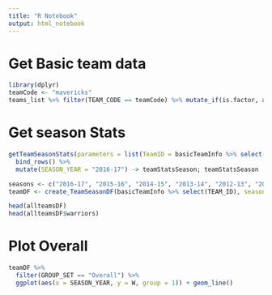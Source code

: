 ```yaml
---
title: "R Notebook"
output: html_notebook
---
```


# Get Basic team data

```r
library(dplyr)
teamCode <- "mavericks"
teams_list %>% filter(TEAM_CODE == teamCode) %>% mutate_if(is.factor, as.character) -> basicTeamInfo; basicTeamInfo

```

# Get season Stats
```r
getTeamSeasonStats(parameters = list(TeamID = basicTeamInfo %>% select(TEAM_ID), Season = "2016-17")) %>% 
  bind_rows() %>% 
  mutate(SEASON_YEAR = "2016-17") -> teamStatsSeason; teamStatsSeason

```

```r
seasons <- c("2016-17", "2015-16", "2014-15", "2013-14", "2012-13", "2011-12", "2010-11", "2009-10", "2008-09", "2007-08")
teamDF <- create_TeamSeasonDF(basicTeamInfo %>% select(TEAM_ID), seasons = seasons); teamDF

head(allteamsDF)
head(allteamsDF$warriors)
```


# Plot Overall

```r
teamDF %>% 
  filter(GROUP_SET == "Overall") %>%
  ggplot(aes(x = SEASON_YEAR, y = W, group = 1)) + geom_line()
```





